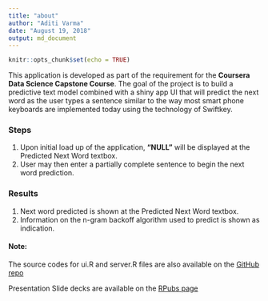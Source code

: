 ---
title: "about"
author: "Aditi Varma"
date: "August 19, 2018"
output: md_document
---

```{r setup, include=FALSE}
knitr::opts_chunk$set(echo = TRUE)
```

This application is developed as part of the requirement for the **Coursera Data Science Capstone Course**. The goal of the project is to build a predictive text model combined with a shiny app UI that will predict the next word as the user types a sentence similar to the way most smart phone keyboards are implemented today using the technology of Swiftkey.

### Steps
1. Upon initial load up of the application, **"NULL"** will be displayed at the Predicted Next Word textbox.
2. User may then enter a partially complete sentence to begin the next word prediction.


### Results
1. Next word predicted is shown at the Predicted Next Word textbox.
2. Information on the n-gram backoff algorithm used to predict is shown as indication.

#### Note:
The source codes for ui.R and server.R files are also available on the [GitHub repo](https://github.com/atvarma/Data-Science-Capstone-Final-Project)

Presentation Slide decks are available on the [RPubs page](http://rpubs.com/atvarma/413339)